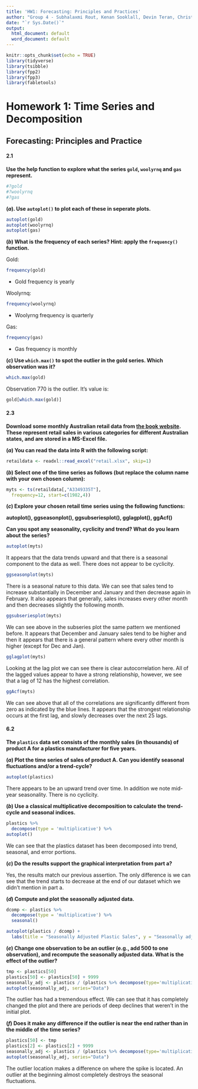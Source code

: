 ```yaml
---
title: 'HW1: Forecasting: Principles and Practices'
author: "Group 4 - Subhalaxmi Rout, Kenan Sooklall, Devin Teran, Christian Thieme, Leo Yi"
date: "`r Sys.Date()`"
output:
  html_document: default
  word_document: default
---
```



```r
knitr::opts_chunk$set(echo = TRUE)
library(tidyverse)
library(tsibble)
library(fpp2)
library(fpp3)
library(fabletools)
```

# Homework 1: Time Series and Decomposition

## Forecasting: Principles and Practice

#### 2.1

**Use the help function to explore what the series `gold`, `woolyrnq` and `gas` represent.**

```r
#?gold
#?woolyrnq
#?gas
```

**$(a)$. Use `autoplot()` to plot each of these in seperate plots.** 

```r
autoplot(gold)
autoplot(woolyrnq)
autoplot(gas)
```

**$(b)$ What is the frequency of each series? Hint: apply the `frequency()` function.** 

Gold: 

```r
frequency(gold)
```
- Gold frequency is yearly 

Woolyrnq: 

```r
frequency(woolyrnq)
```
- Woolyrng frequency is quarterly

Gas: 

```r
frequency(gas)
```

- Gas frequency is monthly

**$(c)$ Use `which.max()` to spot the outlier in the gold series. Which observation was it?** 

```r
which.max(gold)
```
Observation 770 is the outlier. It's value is: 

```r
gold[which.max(gold)]
```
#### 2.3

**Download some monthly Australian retail data from [the book website](https://otexts.com/fpp2/extrafiles/retail.xlsx). These represent retail sales in various categories for different Australian states, and are stored in a MS-Excel file.**

**$(a)$ You can read the data into R with the following script:**

```r
retaildata <- readxl::read_excel("retail.xlsx", skip=1)
```

**$(b)$ Select one of the time series as follows (but replace the column name with your own chosen column):**

```r
myts <- ts(retaildata[,"A3349335T"],
  frequency=12, start=c(1982,4))
```

**$(c)$ Explore your chosen retail time series using the following functions:**

**autoplot(), ggseasonplot(), ggsubseriesplot(), gglagplot(), ggAcf()**

**Can you spot any seasonality, cyclicity and trend? What do you learn about the series?**

```r
autoplot(myts)
```

It appears that the data trends upward and that there is a seasonal component to the data as well. There does not appear to be cyclicity.

```r
ggseasonplot(myts)
```

There is a seasonal nature to this data. We can see that sales tend to increase substantially in December and January and then decrease again in February. It also appears that generally, sales increases every other month and then decreases slightly the following month. 

```r
ggsubseriesplot(myts)
```

We can see above in the subseries plot the same pattern we mentioned before. It appears that December and January sales tend to be higher and then it appears that there is a general pattern where every other month is higher (except for Dec and Jan).

```r
gglagplot(myts)
```

Looking at the lag plot we can see there is clear autocorrelation here. All of the lagged values appear to have a strong relationship, however, we see that a lag of 12 has the highest correlation. 

```r
ggAcf(myts)
```

We can see above that all of the correlations are significantly different from zero as indicated by the blue lines. It appears that the strongest relationship occurs at the first lag, and slowly decreases over the next 25 lags.

#### 6.2

**The `plastics` data set consists of the monthly sales (in thousands) of product A for a plastics manufacturer for five years.**

**$(a)$ Plot the time series of sales of product A. Can you identify seasonal fluctuations and/or a trend-cycle?**

```r
autoplot(plastics)
```

There appears to be an upward trend over time. In addition we note mid-year seasonality. There is no cyclicity. 

**$(b)$ Use a classical multiplicative decomposition to calculate the trend-cycle and seasonal indices.**

```r
plastics %>%
  decompose(type = 'multiplicative') %>%
autoplot()
```

We can see that the plastics dataset has been decomposed into trend, seasonal, and error portions. 

**$(c)$ Do the results support the graphical interpretation from part a?**

Yes, the results match our previous assertion. The only difference is we can see that the trend starts to decrease at the end of our dataset which we didn't mention in part a. 

**$(d)$ Compute and plot the seasonally adjusted data.**

```r
dcomp <- plastics %>%
  decompose(type = 'multiplicative') %>%
  seasonal()

autoplot(plastics / dcomp) + 
  labs(title = "Seasonally Adjusted Plastic Sales", y = "Seasonally adjusted Sales ($1Ks)")
```

**$(e)$ Change one observation to be an outlier (e.g., add 500 to one observation), and recompute the seasonally adjusted data. What is the effect of the outlier?**

```r
tmp <- plastics[50]
plastics[50] <- plastics[50] + 9999
seasonally_adj <- plastics / (plastics %>% decompose(type='multiplicative'))$seasonal 
autoplot(seasonally_adj, series="Data")
```

The outlier has had a tremendous effect. We can see that it has completely changed the plot and there are periods of deep declines that weren't in the initial plot. 

**$(f)$ Does it make any difference if the outlier is near the end rather than in the middle of the time series?**

```r
plastics[50] <- tmp
plastics[2] <- plastics[2] + 9999
seasonally_adj <- plastics / (plastics %>% decompose(type='multiplicative'))$seasonal 
autoplot(seasonally_adj, series="Data")
```

The outlier location makes a difference on where the spike is located. An outlier at the beginning almost completely destroys the seasonal fluctuations. 

